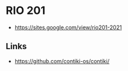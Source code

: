 # RIO 201

-   https://sites.google.com/view/rio201-2021

## Links

- https://github.com/contiki-os/contiki/